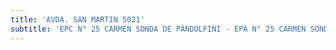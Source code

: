 ```yaml
---
title: 'AVDA. SAN MARTIN 5021'
subtitle: 'EPC N° 25 CARMEN SONDA DE PANDOLFINI - EPA N° 25 CARMEN SONDA DE PANDOLFINI'
---
```


#
